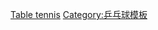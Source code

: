 {{Navbox
|name = 残疾人奥林匹克运动会乒乓球比赛
|title = [[夏季残疾人奥林匹克运动会乒乓球比赛|残疾人奥林匹克运动会乒乓球比赛]]
|state = {{{state|autocollapse}}}
|listclass = hlist
|titlestyle = background:#BFD7FF;
|imageleft = [[Image:Table tennis pictogram.svg|50px]]
|imageleftstyle = width:60px; <!-- minimize width used by left image cell -->
|imagestyle = width:60px; <!-- same as imageleftstyle to center the list -->
|image = [[File:No image.svg|40px|link=]] <!-- empty right image to center the list -->
|list1 =
* [[1960年夏季残疾人奥林匹克运动会乒乓球比赛|1960]]
* [[1964年夏季残疾人奥林匹克运动会乒乓球比赛|1964]]
* [[1968年夏季残疾人奥林匹克运动会乒乓球比赛|1968]]
* [[1972年夏季残疾人奥林匹克运动会乒乓球比赛|1972]]
* [[1976年夏季残疾人奥林匹克运动会乒乓球比赛|1976]]
* [[1980年夏季残疾人奥林匹克运动会乒乓球比赛|1980]]
* [[1984年夏季残疾人奥林匹克运动会乒乓球比赛|1984]]
* [[1988年夏季残疾人奥林匹克运动会乒乓球比赛|1988]]
* [[1992年夏季残疾人奥林匹克运动会乒乓球比赛|1992]]
* [[1996年夏季残疾人奥林匹克运动会乒乓球比赛|1996]]
* [[2000年夏季残疾人奥林匹克运动会乒乓球比赛|2000]]
* [[2004年夏季残疾人奥林匹克运动会乒乓球比赛|2004]]
* [[2008年夏季残疾人奥林匹克运动会乒乓球比赛|2008]]
* [[2012年夏季残疾人奥林匹克运动会乒乓球比赛|2012]]
* [[2016年夏季残疾人奥林匹克运动会乒乓球比赛|2016]]
* [[2020年夏季残疾人奥林匹克运动会乒乓球比赛|2020]]
}}<noinclude>
{{collapsible option}}
[[Category:夏季残疾人奥林匹克运动会模板|Table tennis]]
[[Category:乒乓球模板]]
</noinclude>